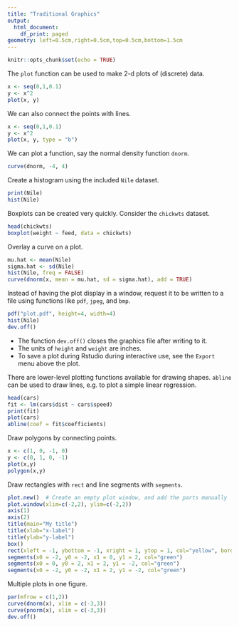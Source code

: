 ```yaml
---
title: "Traditional Graphics"
output:
  html_document:
    df_print: paged
geometry: left=0.5cm,right=0.5cm,top=0.5cm,bottom=1.5cm
---
```


```r
knitr::opts_chunk$set(echo = TRUE)
```

The `plot` function can be used to make 2-d plots of (discrete) data.
``` r
x <- seq(0,1,0.1)
y <- x^2
plot(x, y)
```

We can also connect the points with lines.
``` r
x <- seq(0,1,0.1)
y <- x^2
plot(x, y, type = "b")
```

We can plot a function, say the normal density function `dnorm`.
``` r
curve(dnorm, -4, 4)
```

Create a histogram using the included `Nile` dataset.
``` r
print(Nile)
hist(Nile)
```

Boxplots can be created very quickly. Consider the `chickwts` dataset.
``` r
head(chickwts)
boxplot(weight ~ feed, data = chickwts)
```

Overlay a curve on a plot.
``` r
mu.hat <- mean(Nile)
sigma.hat <- sd(Nile)
hist(Nile, freq = FALSE)
curve(dnorm(x, mean = mu.hat, sd = sigma.hat), add = TRUE)
```

Instead of having the plot display in a window, request it to be written to a file using functions like `pdf`, `jpeg`, and `bmp`.
```r
pdf("plot.pdf", height=4, width=4)
hist(Nile)
dev.off()
```

* The function `dev.off()` closes the graphics file after writing to it.
* The units of `height` and `weight` are inches.
* To save a plot during Rstudio during interactive use, see the `Export` menu above the plot.


There are lower-level plotting functions available for drawing shapes. `abline` can be used to draw lines, e.g. to plot a simple linear regression.
``` r
head(cars)
fit <- lm(cars$dist ~ cars$speed)
print(fit)
plot(cars)
abline(coef = fit$coefficients)
```

Draw polygons by connecting points.
``` r
x <- c(1, 0, -1, 0)
y <- c(0, 1, 0, -1)
plot(x,y)
polygon(x,y)
```

Draw rectangles with `rect` and line segments with `segments`.
``` r
plot.new()  # Create an empty plot window, and add the parts manually
plot.window(xlim=c(-2,2), ylim=c(-2,2))
axis(1)
axis(2)
title(main="My title")
title(xlab="x-label")
title(ylab="y-label")
box()
rect(xleft = -1, ybottom = -1, xright = 1, ytop = 1, col="yellow", border = "red")
segments(x0 = -2, y0 = -2, x1 = 0, y1 = 2, col="green")
segments(x0 = 0, y0 = 2, x1 = 2, y1 = -2, col="green")
segments(x0 = -2, y0 = -2, x1 = 2, y1 = -2, col="green")
```

Multiple plots in one figure.
``` r
par(mfrow = c(1,2))
curve(dnorm(x), xlim = c(-3,3))
curve(pnorm(x), xlim = c(-3,3))
dev.off()
```
